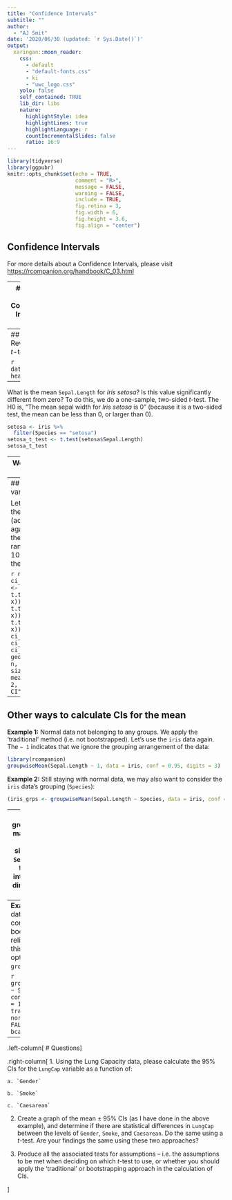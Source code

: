 ```yaml
---
title: "Confidence Intervals"
subtitle: ""  
author: 
  - "AJ Smit"
date: '2020/06/30 (updated: `r Sys.Date()`)'
output:
  xaringan::moon_reader:
    css:
      - default
      - "default-fonts.css"
      - ki
      - "uwc_logo.css"
    yolo: false
    self_contained: TRUE  
    lib_dir: libs
    nature:
      highlightStyle: idea
      highlightLines: true
      highlightLanguage: r
      countIncrementalSlides: false
      ratio: 16:9
---
```


```r
library(tidyverse)
library(ggpubr)
knitr::opts_chunk$set(echo = TRUE,
                      comment = "R>",
                      message = FALSE,
                      warning = FALSE,
                      include = TRUE,
                      fig.retina = 3,
                      fig.width = 6,
                      fig.height = 3.6,
                      fig.align = "center")
```

## Confidence Intervals

For more details about a Confidence Intervals, please visit
<https://rcompanion.org/handbook/C_03.html>

---
## What are Confidence Intervals for?

Confidence intervals (CIs) determined *for a sample* tell us the range within which we may be certain to find *the true population mean* from which the sample had been drawn. 

If we were to repeatedly sample the same population over and over and calculate a mean every time, the 95% CI indicates the range that 95% of those means would fall into.

It is used to indicate how accurate a calculated statistic is likely to be. It can be calculated for many statistics: the mean, median, slope of a linear regression, etc. The wider the CIs, the less certainty we can attach to estimate of the statistic in question.

When we draw only a small sample size from the population, the CIs will be wide. But the more samples we take, the narrower the CI band becomes.

There are many ways in which CIs can be calculated. We have already seen CIs a couple of times in the course. Let's start there.

---
## Revisiting *t*-tests

```r
data(iris)
head(iris)
```

---
What is the mean `Sepal.Length` for *Iris setosa*? Is this value significantly different from zero? To do this, we do a one-sample, two-sided *t*-test. The H0 is, "The mean sepal width for *Iris setosa* is 0" (because it is a two-sided test, the mean can be less than 0, or larger than 0).

```r
setosa <- iris %>%
  filter(Species == "setosa")
setosa_t_test <- t.test(setosa$Sepal.Length)
setosa_t_test
```

---
We can extract the CI if we want to use it for plots, etc.:

```r
setosa_t_test$conf.int # pull out the CIs only
```

Same with the mean:

```r
setosa_t_test$estimate
```

---
## How does the width of the CI vary by sample size?

Let's assume the population is all the data in the `iris` dataset (across all three species). Let's again look at `Sepal.Length`. From the population, let's draw at random 3, 6, 10, 50, and lastly 100 samples. Let's then see how the width of the CI changes:

```r
n <- c(3, 6, 10, 50, 100)
ci_function <- function(x) {
  out <- data.frame(mean = t.test(sample(iris$Sepal.Length, x))$estimate,
                    lower = t.test(sample(iris$Sepal.Length, x))$conf.int[1],
                    upper = t.test(sample(iris$Sepal.Length, x))$conf.int[2])
  return(out)
}
ci_data <- plyr::ldply(n, ci_function)
ggplot(data = ci_data, aes(x = n)) +
  geom_segment(aes(x = n, xend = n, y = lower, yend = upper), size = 1) +
  geom_point(aes(y = mean), colour = "red3", size = 2, shape = 2) + ylab("Mean ± 95% CI")
```

---
## Other ways to calculate CIs for the mean

**Example 1:** Normal data not belonging to any groups. We apply the 'traditional' method (i.e. not bootstrapped). Let's use the `iris` data again. The `~ 1` indicates that we ignore the grouping arrangement of the data:    

```r
library(rcompanion)
groupwiseMean(Sepal.Length ~ 1, data = iris, conf = 0.95, digits = 3)
```

**Example 2:** Still staying with normal data, we may also want to consider the `iris` data's grouping (`Species`):

```r
(iris_grps <- groupwiseMean(Sepal.Length ~ Species, data = iris, conf = 0.95, digits = 3))
```

---
Continuing with the grouped data example, we may also use the 95% CIs to see if there are significant differences in `Sepal.Length` between the three `Species`. You can interpret the table, above, directly, or we can make a graph:

```r
ggplot(data = iris_grps, aes(x = Species)) +
  geom_segment(aes(x = Species, xend = Species, y = Trad.lower, yend = Trad.upper), size = 1) +
  geom_point(aes(y = Mean), colour = "red3", size = 2, shape = 2) + ylab("Mean ± 95% CI")
```

We may interpret the non-overlapping 95% CIs as showing that there are statistically significant differences in Sepal Length between the three *Iris* species.

Looking at the help file (`?groupwiseMean`) we see that we may also apply this function for two-way (two grouping variables) data, as which you would require for a 2-way ANOVA, for example.

---
**Example 3:** For skewed data (non-normal), confidence intervals by bootstrapping may be more reliable. We can achieve this by setting various options in the `groupwiseMean()` function:

```r
groupwiseMean(Sepal.Length ~ Species, data = iris, conf = 0.95, digits = 3,
              R = 10000, boot = TRUE, traditional = FALSE, normal = FALSE,
              basic = FALSE, percentile = FALSE, bca = TRUE)
```

---
.left-column[
# Questions
]

.right-column[
1. Using the Lung Capacity data, please calculate the 95% CIs for the `LungCap` variable as a function of:

    a. `Gender`
    
    b. `Smoke`
    
    c. `Caesarean`
    
2. Create a graph of the mean ± 95% CIs (as I have done in the above example), and determine if there are statistical differences in `LungCap` between the levels of `Gender`, `Smoke`, and `Caesarean`. Do the same using a *t*-test. Are your findings the same using these two approaches?

3. Produce all the associated tests for assumptions -- i.e. the assumptions to be met when deciding on which *t*-test to use, or whether you should apply the 'traditional' or bootstrapping approach in the calculation of CIs.

]
